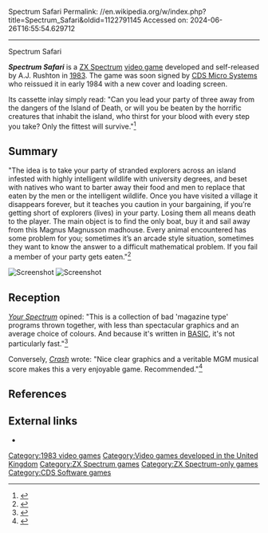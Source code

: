 Spectrum Safari
Permalink: //en.wikipedia.org/w/index.php?title=Spectrum_Safari&oldid=1122791145
Accessed on: 2024-06-26T16:55:54.629712



------
Spectrum Safari
{{Infobox video game
|title = Spectrum Safari
|image = SpectrumSafari.jpg
|caption = Original release cover
|developer = A.J. Rushton
|publisher = [[CDS Micro Systems]]
|released = '''[[1983 in video gaming|1983]]:''' Self-published<br>'''[[1984 in video gaming|1984]]:''' CDS Micro Systems
|genre= [[Action video game|Action]]
|platforms = [[ZX Spectrum]]
}}

'''''Spectrum Safari''''' is a [[ZX Spectrum]] [[video game]] developed and self-released by A.J. Rushton in [[1983 in video gaming|1983]]. The game was soon signed by [[CDS Micro Systems]] who reissued it in early 1984 with a new cover and loading screen.

Its cassette inlay simply read: "Can you lead your party of three away from the dangers of the Island of Death, or will you be beaten by the horrific creatures that inhabit the island, who thirst for your blood with every step you take? Only the fittest will survive."<ref>{{cite journal |year=1983|title = Cassette Inlay |journal=Spectrum Safari}}</ref>

==Summary==
"The idea is to take your party of stranded explorers across an island infested with highly intelligent wildlife with university degrees, and beset with natives who want to barter away their food and men to replace that eaten by the men or the intelligent wildlife. Once you have visited a village it disappears forever, but it teaches you caution in your bargaining, if you’re getting short of explorers (lives) in your party. Losing them all means death to the player. The main object is to find the only boat, buy it and sail away from this Magnus Magnusson madhouse. Every animal encountered has some problem for you; sometimes it’s an arcade style situation, sometimes they want to know the answer to a difficult mathematical problem. If you fail a member of your party gets eaten."<ref>{{cite journal |date=February 1984 |title=Living Guide... |journal=[[CRASH (magazine)|Crash]] |issue=1 |pages=64}}</ref>

[[Image:SpectrumSafariSS1.gif|right|thumb|Screenshot]]
[[Image:SpectrumSafariSS2.gif|right|thumb|Screenshot]]

==Reception==
''[[Your Spectrum]]'' opined: "This is a collection of bad 'magazine type' programs thrown together, with less than spectacular graphics and an average choice of colours. And because it's written in [[BASIC]], it's not particularly fast."<ref>{{cite journal |date=March 1984 |title=Living Guide... |journal=[[Your Spectrum]] |issue=2 |pages=56}}</ref>

Conversely, ''[[Crash (magazine)|Crash]]'' wrote: "Nice clear graphics and a veritable MGM musical score makes this a very enjoyable game. Recommended."<ref>{{cite journal |date=February 1984 |title=Living Guide... |journal=[[CRASH (magazine)|Crash]] |issue=1 |pages=56}}</ref>

==References==
{{reflist}}

==External links==
* {{WoS_game|id=0004730}}

{{CDS Micro Systems series}}

[[Category:1983 video games]]
[[Category:Video games developed in the United Kingdom]]
[[Category:ZX Spectrum games]]
[[Category:ZX Spectrum-only games]]
[[Category:CDS Software games]]